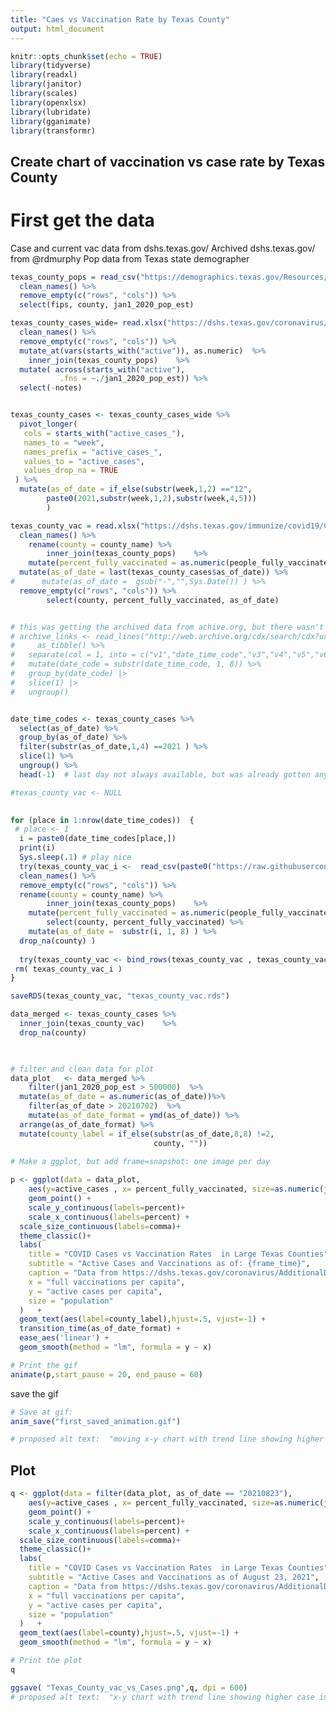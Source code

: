 ```yaml
---
title: "Caes vs Vaccination Rate by Texas County"
output: html_document
---
```


```r
knitr::opts_chunk$set(echo = TRUE)
library(tidyverse)
library(readxl)
library(janitor)
library(scales)
library(openxlsx)
library(lubridate)
library(gganimate)
library(transformr)
```


## Create chart of vaccination vs case rate by Texas County

# First get the data
Case and current vac data from dshs.texas.gov/
Archived dshs.texas.gov/ from @rdmurphy
Pop data from Texas state demographer

```r

texas_county_pops = read_csv("https://demographics.texas.gov/Resources/TPEPP/Estimates/2019/2019_txpopest_county.csv")  %>% 
  clean_names() %>%
  remove_empty(c("rows", "cols")) %>%
  select(fips, county, jan1_2020_pop_est)

texas_county_cases_wide= read.xlsx("https://dshs.texas.gov/coronavirus/TexasCOVID-19ActiveCaseDatabyCounty.xlsx",sheet=1, startRow = 3)  %>% 
  clean_names() %>%
  remove_empty(c("rows", "cols")) %>%
  mutate_at(vars(starts_with("active")), as.numeric)  %>%
    inner_join(texas_county_pops)    %>%
  mutate( across(starts_with("active"),
           .fns = ~./jan1_2020_pop_est)) %>%
  select(-notes)


texas_county_cases <- texas_county_cases_wide %>%
  pivot_longer(
   cols = starts_with("active_cases_"),
   names_to = "week",
   names_prefix = "active_cases_",
   values_to = "active_cases",
   values_drop_na = TRUE
 ) %>%
  mutate(as_of_date = if_else(substr(week,1,2) =="12",                                         paste0(2020,substr(week,1,2),substr(week,4,5)),
        paste0(2021,substr(week,1,2),substr(week,4,5)))
        )

texas_county_vac = read.xlsx("https://dshs.texas.gov/immunize/covid19/COVID-19-Vaccine-Data-by-County.xls",sheet=2, startRow = 1)  %>% 
  clean_names() %>%
    rename(county = county_name) %>%
        inner_join(texas_county_pops)    %>%
    mutate(percent_fully_vaccinated = as.numeric(people_fully_vaccinated)/jan1_2020_pop_est) %>%
  mutate(as_of_date = last(texas_county_cases$as_of_date)) %>%
#      mutate(as_of_date =  gsub("-","",Sys.Date()) ) %>%
  remove_empty(c("rows", "cols")) %>%
        select(county, percent_fully_vaccinated, as_of_date)


# this was getting the archived data from achive.org, but there wasn't enough
# archive_links <- read_lines("http://web.archive.org/cdx/search/cdx?url=https://dshs.texas.gov/immunize/covid19/COVID-19-Vaccine-Data-by-County.xls*&output=txt") %>%
#     as_tibble() %>%
#   separate(col = 1, into = c("v1","date_time_code","v3","v4","v5","v6", "v7"), sep =  " ") %>%
#   mutate(date_code = substr(date_time_code, 1, 8)) %>%
#   group_by(date_code) |>
#   slice(1) |>
#   ungroup()


date_time_codes <- texas_county_cases %>%
  select(as_of_date) %>%
  group_by(as_of_date) %>%
  filter(substr(as_of_date,1,4) ==2021 ) %>%
  slice(1) %>% 
  ungroup() %>%
  head(-1)  # last day not always available, but was already gotten anyways

#texas_county_vac <- NULL

  
for (place in 1:nrow(date_time_codes))  {
 # place <- 1 
  i = paste0(date_time_codes[place,])
  print(i)
  Sys.sleep(.1) # play nice
  try(texas_county_vac_i <-  read_csv(paste0("https://raw.githubusercontent.com/rdmurphy/tx-covid-vaccine-data/main/distribution/snapshots/",substr(i, 1, 4),"-",substr(i, 5, 6),"-",substr(i, 7, 8),".csv"))  %>% 
  clean_names() %>%
  remove_empty(c("rows", "cols")) %>%
  rename(county = county_name) %>%
        inner_join(texas_county_pops)    %>%
    mutate(percent_fully_vaccinated = as.numeric(people_fully_vaccinated)/jan1_2020_pop_est) %>%   
        select(county, percent_fully_vaccinated) %>%
    mutate(as_of_date =  substr(i, 1, 8) ) %>%
  drop_na(county) )
  
  try(texas_county_vac <- bind_rows(texas_county_vac , texas_county_vac_i)  )  
 rm( texas_county_vac_i )
}

saveRDS(texas_county_vac, "texas_county_vac.rds")

data_merged <- texas_county_cases %>% 
  inner_join(texas_county_vac)    %>%
  drop_na(county)

 
```



```r

# filter and clean data for plot
data_plot   <- data_merged %>%
    filter(jan1_2020_pop_est > 500000)  %>%
  mutate(as_of_date = as.numeric(as_of_date))%>%
    filter(as_of_date > 20210702)  %>%
    mutate(as_of_date_format = ymd(as_of_date)) %>%
  arrange(as_of_date_format) %>%
  mutate(county_label = if_else(substr(as_of_date,8,8) !=2,
                                county, ""))
  
# Make a ggplot, but add frame=snapshot: one image per day

p <- ggplot(data = data_plot, 
    aes(y=active_cases , x= percent_fully_vaccinated, size=as.numeric(jan1_2020_pop_est)))+
    geom_point() +
    scale_y_continuous(labels=percent)+
    scale_x_continuous(labels=percent) +
  scale_size_continuous(labels=comma)+ 
  theme_classic()+
  labs(
    title = "COVID Cases vs Vaccination Rates  in Large Texas Counties",
    subtitle = "Active Cases and Vaccinations as of: {frame_time}",
    caption = "Data from https://dshs.texas.gov/coronavirus/AdditionalData.aspx, some via @rdmurphy",
    x = "full vaccinations per capita",
    y = "active cases per capita",
    size = "population"
  )   +
  geom_text(aes(label=county_label),hjust=.5, vjust=-1) +
  transition_time(as_of_date_format) +
  ease_aes('linear') + 
  geom_smooth(method = "lm", formula = y ~ x) 

# Print the gif 
animate(p,start_pause = 20, end_pause = 60)

```
save the gif
```r

# Save at gif:
anim_save("first_saved_animation.gif")

# proposed alt text:  "moving x-y chart with trend line showing higher case increase in lower vaccinated Texas counties"
```


##  Plot

```r

q <- ggplot(data = filter(data_plot, as_of_date == "20210823"), 
    aes(y=active_cases , x= percent_fully_vaccinated, size=as.numeric(jan1_2020_pop_est)))+
    geom_point() +
    scale_y_continuous(labels=percent)+
    scale_x_continuous(labels=percent) +
  scale_size_continuous(labels=comma)+ 
  theme_classic()+
  labs(
    title = "COVID Cases vs Vaccination Rates  in Large Texas Counties",
    subtitle = "Active Cases and Vaccinations as of August 23, 2021",
    caption = "Data from https://dshs.texas.gov/coronavirus/AdditionalData.aspx.",
    x = "full vaccinations per capita",
    y = "active cases per capita",
    size = "population"
  )   +
  geom_text(aes(label=county),hjust=.5, vjust=-1) + 
  geom_smooth(method = "lm", formula = y ~ x) 

# Print the plot 
q

```
```r

ggsave( "Texas_County_vac_vs_Cases.png",q, dpi = 600)
# proposed alt text:  "x-y chart with trend line showing higher case increase in lower vaccinated Texas counties"
```

